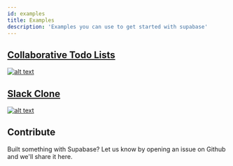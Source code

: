 ```yaml
---
id: examples
title: Examples
description: 'Examples you can use to get started with supabase'
---
```


## [Collaborative Todo Lists](https://todo-zeta.now.sh/) 

[![alt text](https://dev-to-uploads.s3.amazonaws.com/i/n48hnd9zl78a0uq68xak.png "Todo Example")](https://todo-zeta.now.sh/)

## [Slack Clone](https://github.com/supabase/supabase/tree/master/examples/slack-clone-basic) 

[![alt text](https://camo.githubusercontent.com/2e235d7ebd21ad7ab2b6057553ddcd0084bf3979/68747470733a2f2f6d656469612e67697068792e636f6d2f6d656469612f4a3037553869626c4a686c4b44715a4f78562f67697068792e676966 "Slack Clone Example")](https://github.com/supabase/supabase/tree/master/examples/slack-clone-basic)

## Contribute

Built something with Supabase? Let us know by opening an issue on Github and we'll share it here.

